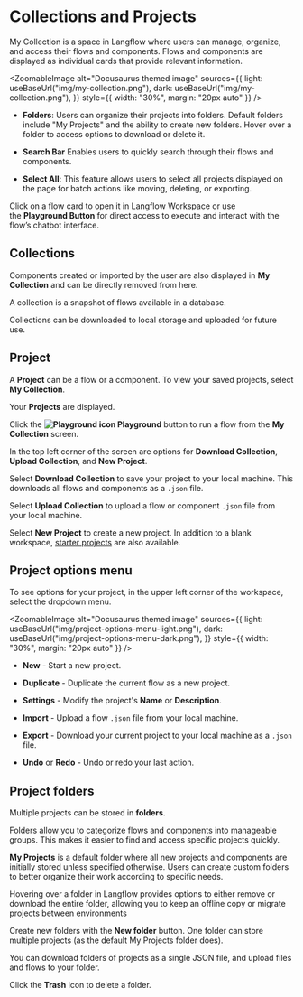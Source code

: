 
# Collections and Projects

My Collection is a space in Langflow where users can manage, organize, and access their flows and components.
Flows and components are displayed as individual cards that provide relevant information.

<ZoomableImage
  alt="Docusaurus themed image"
  sources={{
    light: useBaseUrl("img/my-collection.png"),
    dark: useBaseUrl("img/my-collection.png"),
  }}
  style={{ width: "30%", margin: "20px auto" }}
/>

* **Folders**: Users can organize their projects into folders. Default folders include "My Projects" and the ability to create new folders. Hover over a folder to access options to download or delete it.

* **Search Bar** Enables users to quickly search through their flows and components.

* **Select All**: This feature allows users to select all projects displayed on the page for batch actions like moving, deleting, or exporting.

Click on a flow card to open it in Langflow Workspace or use the **Playground Button** for direct access to execute and interact with the flow’s chatbot interface.

## Collections

Components created or imported by the user are also displayed in **My Collection** and can be directly removed from here.

A collection is a snapshot of flows available in a database.

Collections can be downloaded to local storage and uploaded for future use.

<div
  style={{ marginBottom: "20px", display: "flex", justifyContent: "center" }}
>
  <ReactPlayer playing controls url="/videos/langflow_collection.mp4" />
</div>

## Project

A **Project** can be a flow or a component. To view your saved projects, select **My Collection**.

Your **Projects** are displayed.

Click the **![Playground icon](/logos/botmessage.svg) Playground** button to run a flow from the **My Collection** screen.

In the top left corner of the screen are options for **Download Collection**, **Upload Collection**, and **New Project**.

Select **Download Collection** to save your project to your local machine. This downloads all flows and components as a `.json` file.

Select **Upload Collection** to upload a flow or component `.json` file from your local machine.

Select **New Project** to create a new project. In addition to a blank workspace, [starter projects](../starter-projects/basic-prompting) are also available.

## Project options menu

To see options for your project, in the upper left corner of the workspace, select the dropdown menu.

<ZoomableImage
  alt="Docusaurus themed image"
  sources={{
    light: useBaseUrl("img/project-options-menu-light.png"),
    dark: useBaseUrl("img/project-options-menu-dark.png"),
  }}
  style={{ width: "30%", margin: "20px auto" }}
/>

* **New** - Start a new project.

* **Duplicate** - Duplicate the current flow as a new project.

* **Settings** - Modify the project's **Name** or **Description**.

* **Import** - Upload a flow `.json` file from your local machine.

* **Export** - Download your current project to your local machine as a `.json` file.

* **Undo** or **Redo** - Undo or redo your last action.

## Project folders

Multiple projects can be stored in **folders**.

Folders allow you to categorize flows and components into manageable groups. This makes it easier to find and access specific projects quickly.

**My Projects** is a default folder where all new projects and components are initially stored unless specified otherwise. Users can create custom folders to better organize their work according to specific needs.

Hovering over a folder in Langflow provides options to either remove or download the entire folder, allowing you to keep an offline copy or migrate projects between environments

Create new folders with the **New folder** button. One folder can store multiple projects (as the default My Projects folder does).

You can download folders of projects as a single JSON file, and upload files and flows to your folder.

Click the **Trash** icon to delete a folder.



